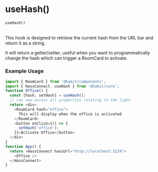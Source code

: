 
<Meta title="HOOKS/useHash" />

# useHash()
###### `useHash()`
This hook is designed to retrieve the current hash from the URL bar and return it as a string.

It will return a getter/setter, useful when you want to programmatically change the hash which can trigger a RoomCard to activate.


### Example Usage

```ts
import { RoomCard } from '@hakit/components';
import { HassConnect, useHash } from '@hakit/core';
function Office() {
  const [hash, setHash] = useHash();
  // can now access all properties relating to the light
  return <div>
    <RoomCard hash="office">
      This will display when the office is activated
    </RoomCard>
    <button onClick={() => {
      setHash('office');
    }}>Activate Office</button>
  </div>
}
function App() {
  return <HassConnect hassUrl="http://localhost:1234">
    <Office />
  </HassConnect>
}

```

